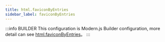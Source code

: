 ```yaml
---
title: html.faviconByEntries
sidebar_label: faviconByEntries
---
```


:::info BUILDER
This configuration is Modern.js Builder configuration, more detail can see [html.faviconByEntries](https://modernjs.dev/builder/en/api/config-html.html#html-faviconbyentries)。
:::


<Main />
